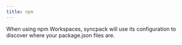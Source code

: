 ```yaml
---
title: npm
---
```


When using npm Workspaces, syncpack will use its configuration to discover where your package.json files are.
